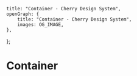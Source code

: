 
	title: "Container - Cherry Design System",
	openGraph: {
		title: "Container - Cherry Design System",
		images: OG_IMAGE,
	},
};

# Container
